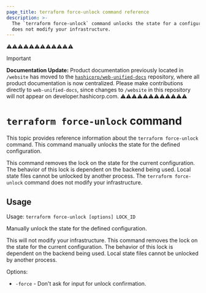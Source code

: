 ```yaml
---
page_title: terraform force-unlock command reference
description: >-
  The `terraform force-unlock` command unlocks the state for a configuration. It
  does not modify your infrastructure.
---
```


⚠️⚠️⚠️⚠️⚠️⚠️⚠️⚠️⚠️⚠️⚠️⚠️
> [!IMPORTANT]  
> **Documentation Update:** Product documentation previously located in `/website` has moved to the [`hashicorp/web-unified-docs`](https://github.com/hashicorp/web-unified-docs) repository, where all product documentation is now centralized. Please make contributions directly to `web-unified-docs`, since changes to `/website` in this repository will not appear on developer.hashicorp.com.
⚠️⚠️⚠️⚠️⚠️⚠️⚠️⚠️⚠️⚠️⚠️⚠️


# `terraform force-unlock` command

This topic provides reference information about the `terraform force-unlock` command. This command manually unlocks the state for the defined configuration.

This command removes the lock on the state for the current configuration. The behavior of this lock is dependent
on the backend being used. Local state files cannot be unlocked by another
process. The `terraform force-unlock` command does not modify your infrastructure. 

## Usage

Usage: `terraform force-unlock [options] LOCK_ID`

Manually unlock the state for the defined configuration.

This will not modify your infrastructure. This command removes the lock on the
state for the current configuration. The behavior of this lock is dependent
on the backend being used. Local state files cannot be unlocked by another
process.

Options:

- `-force` -  Don't ask for input for unlock confirmation.
